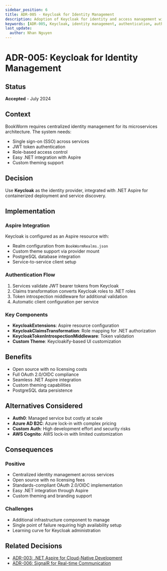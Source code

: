 ```yaml
---
sidebar_position: 6
title: ADR-005 - Keycloak for Identity Management
description: Adoption of Keycloak for identity and access management with OIDC and OAuth2
keywords: [ADR-005, Keycloak, identity management, authentication, authorization, OIDC, OAuth2, SSO]
last_update:
  author: Nhan Nguyen
---
```


# ADR-005: Keycloak for Identity Management

## Status

**Accepted** - July 2024

## Context

BookWorm requires centralized identity management for its microservices architecture. The system needs:

- Single sign-on (SSO) across services
- JWT token authentication
- Role-based access control
- Easy .NET integration with Aspire
- Custom theming support

## Decision

Use **Keycloak** as the identity provider, integrated with .NET Aspire for containerized deployment and service discovery.

## Implementation

### Aspire Integration

Keycloak is configured as an Aspire resource with:

- Realm configuration from `BookWormRealms.json`
- Custom theme support via provider mount
- PostgreSQL database integration
- Service-to-service client setup

### Authentication Flow

1. Services validate JWT bearer tokens from Keycloak
2. Claims transformation converts Keycloak roles to .NET roles
3. Token introspection middleware for additional validation
4. Automatic client configuration per service

### Key Components

- **KeycloakExtensions**: Aspire resource configuration
- **KeycloakClaimsTransformation**: Role mapping for .NET authorization
- **KeycloakTokenIntrospectionMiddleware**: Token validation
- **Custom Theme**: Keycloakify-based UI customization

## Benefits

- Open source with no licensing costs
- Full OAuth 2.0/OIDC compliance
- Seamless .NET Aspire integration
- Custom theming capabilities
- PostgreSQL data persistence

## Alternatives Considered

- **Auth0**: Managed service but costly at scale
- **Azure AD B2C**: Azure lock-in with complex pricing
- **Custom Auth**: High development effort and security risks
- **AWS Cognito**: AWS lock-in with limited customization

## Consequences

### Positive

- Centralized identity management across services
- Open source with no licensing fees
- Standards-compliant OAuth 2.0/OIDC implementation
- Easy .NET integration through Aspire
- Custom theming and branding support

### Challenges

- Additional infrastructure component to manage
- Single point of failure requiring high availability setup
- Learning curve for Keycloak administration

## Related Decisions

- [ADR-003: .NET Aspire for Cloud-Native Development](./adr-003-aspire-cloud-native.mdx)
- [ADR-006: SignalR for Real-time Communication](./adr-006-signalr-realtime.mdx)
